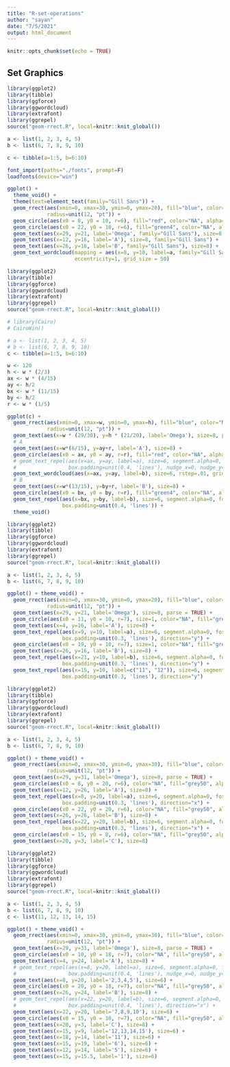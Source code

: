 ```yaml
---
title: "R-set-operations"
author: "sayan"
date: "7/5/2021"
output: html_document
---
```


```r
knitr::opts_chunk$set(echo = TRUE)
```

## Set Graphics

```r

library(ggplot2)
library(tibble)
library(ggforce)
library(ggwordcloud)
library(extrafont)
library(ggrepel)
source("geom-rrect.R", local=knitr::knit_global())

a <- list(1, 2, 3, 4, 5)
b <- list(6, 7, 8, 9, 10)

c <- tibble(a=1:5, b=6:10)

font_import(paths="./fonts", prompt=F)
loadfonts(device="win")

ggplot() +
  theme_void() +
  theme(text=element_text(family="Gill Sans")) +
  geom_rrect(aes(xmin=0, xmax=30, ymin=0, ymax=20), fill="blue", color="NA", size=0, alpha=0.4,
             radius=unit(12, "pt")) +
  geom_circle(aes(x0 = 8, y0 = 10, r=6), fill="red", color="NA", alpha=0.4, size=0) +
  geom_circle(aes(x0 = 22, y0 = 10, r=6), fill="green4", color="NA", alpha=0.4, size=1) +
  geom_text(aes(x=29, y=21, label='Omega', family="Gill Sans"), size=8, parse = TRUE) +
  geom_text(aes(x=12, y=16, label='A'), size=8, family="Gill Sans") +
  geom_text(aes(x=26, y=16, label='B', family="Gill Sans"), size=8) +
  geom_text_wordcloud(mapping = aes(x=8, y=10, label=a, family="Gill Sans"), size=6, rstep=.01,
                      eccentricity=1, grid_size = 50)


```
```r
library(ggplot2)
library(tibble)
library(ggforce)
library(ggwordcloud)
library(extrafont)
library(ggrepel)
source("geom-rrect.R", local=knitr::knit_global())

# library(Cairo)
# CairoWin()

# a <- list(1, 2, 3, 4, 5)
# b <- list(6, 7, 8, 9, 10)
c <- tibble(a=1:5, b=6:10)

w <- 120
h <- w * (2/3)
ax <- w * (4/15)
ay <- h/2
bx <- w * (11/15)
by <- h/2
r <- w * (1/5)

ggplot(c) +
  geom_rrect(aes(xmin=0, xmax=w, ymin=0, ymax=h), fill="blue", color="NA", size=0, alpha=0.2,
             radius=unit(12, "pt")) +
  geom_text(aes(x=w * (29/30), y=h * (21/20), label='Omega'), size=8, parse = TRUE) +
  # A
  geom_text(aes(x=w*(6/15), y=ay+r, label='A'), size=8) +
  geom_circle(aes(x0 = ax, y0 = ay, r=r), fill="red", color="NA", alpha=0.2, size=1) +
  # geom_text_repel(aes(x=ax, y=ay, label=a), size=6, segment.alpha=0, force=1,
  #                 box.padding=unit(0.4, 'lines'), nudge_x=0, nudge_y=0) +
  geom_text_wordcloud(aes(x=ax, y=ay, label=b), size=6, rstep=.01, grid_size = 50, eccentricity=1) +
  # B
  geom_text(aes(x=w*(13/15), y=by+r, label='B'), size=8) +
  geom_circle(aes(x0 = bx, y0 = by, r=r), fill="green4", color="NA", alpha=0.2, size=1) +
  geom_text_repel(aes(x=bx, y=by, label=b), size=6, segment.alpha=0, force=1,
                  box.padding=unit(0.4, 'lines')) +
  theme_void()
```

```r
library(ggplot2)
library(tibble)
library(ggforce)
library(ggwordcloud)
library(extrafont)
library(ggrepel)
source("geom-rrect.R", local=knitr::knit_global())

a <- list(1, 2, 3, 4, 5)
b <- list(6, 7, 8, 9, 10)

ggplot() + theme_void() +
  geom_rrect(aes(xmin=0, xmax=30, ymin=0, ymax=20), fill="blue", color="NA", size=0, alpha=0.2,
             radius=unit(12, "pt")) +
  geom_text(aes(x=29, y=21, label='Omega'), size=8, parse = TRUE) +
  geom_circle(aes(x0 = 11, y0 = 10, r=7), size=1, color="NA", fill="grey50", alpha=0.3) +
  geom_text(aes(x=4, y=16, label='A'), size=8) +
  geom_text_repel(aes(x=9, y=10, label=a), size=6, segment.alpha=0, force=1,
                  box.padding=unit(0.3, 'lines'), direction="y") +
  geom_circle(aes(x0 = 19, y0 = 10, r=7), size=1, color="NA", fill="grey50", alpha=0.6) +
  geom_text(aes(x=26, y=16, label='B'), size=8) +
  geom_text_repel(aes(x=21, y=10, label=b), size=6, segment.alpha=0, force=1,
                  box.padding=unit(0.3, 'lines'), direction="y") +
  geom_text_repel(aes(x=15, y=10, label=c("11", "12")), size=6, segment.alpha=0, force=1,
                  box.padding=unit(0.3, 'lines'), direction="y")
```

```r
library(ggplot2)
library(tibble)
library(ggforce)
library(ggwordcloud)
library(extrafont)
library(ggrepel)
source("geom-rrect.R", local=knitr::knit_global())

a <- list(1, 2, 3, 4, 5)
b <- list(6, 7, 8, 9, 10)

ggplot() + theme_void() +
  geom_rrect(aes(xmin=0, xmax=30, ymin=0, ymax=30), fill="blue", color="NA", size=0, alpha=0.2,
             radius=unit(12, "pt")) +
  geom_text(aes(x=29, y=31, label='Omega'), size=8, parse = TRUE) +
  geom_circle(aes(x0 = 8, y0 = 20, r=6), color="NA", fill="grey50", alpha=0.6) +
  geom_text(aes(x=12, y=26, label='A'), size=8) +
  geom_text_repel(aes(x=8, y=20, label=a), size=6, segment.alpha=0, force=1,
                  box.padding=unit(0.3, 'lines'), direction="x") +
  geom_circle(aes(x0 = 22, y0 = 20, r=6), color="NA", fill="grey50", alpha=0.6) +
  geom_text(aes(x=26, y=26, label='B'), size=8) +
  geom_text_repel(aes(x=22, y=20, label=b), size=6, segment.alpha=0, force=1,
                  box.padding=unit(0.3, 'lines'), direction="x") +
  geom_circle(aes(x0 = 15, y0 = 8, r=6), color="NA", fill="grey50", alpha=0.6) +
  geom_text(aes(x=20, y=3, label='C'), size=8)
```

```r
library(ggplot2)
library(tibble)
library(ggforce)
library(ggwordcloud)
library(extrafont)
library(ggrepel)
source("geom-rrect.R", local=knitr::knit_global())

a <- list(1, 2, 3, 4, 5)
b <- list(6, 7, 8, 9, 10)
c <- list(11, 12, 13, 14, 15)

ggplot() + theme_void() +
  geom_rrect(aes(xmin=0, xmax=30, ymin=0, ymax=30), fill="blue", color="NA", size=0, alpha=0.2,
             radius=unit(12, "pt")) +
  geom_text(aes(x=29, y=31, label='Omega'), size=8, parse = TRUE) +
  geom_circle(aes(x0 = 10, y0 = 18, r=7), color="NA", fill="grey50", alpha=0.6) +
  geom_text(aes(x=4, y=24, label='A'), size=8) +
  # geom_text_repel(aes(x=8, y=20, label=a), size=6, segment.alpha=0, force=1,
  #                 box.padding=unit(0.4, 'lines'), nudge_x=0, nudge_y=0, direction="x") +
  geom_text(aes(x=8, y=20, label='2,3,4,5'), size=6) +
  geom_circle(aes(x0 = 20, y0 = 18, r=7), color="NA", fill="grey50", alpha=0.6) +
  geom_text(aes(x=26, y=24, label='B'), size=8) +
  # geom_text_repel(aes(x=22, y=20, label=b), size=6, segment.alpha=0, force=1,
  #                 box.padding=unit(0.4, 'lines'), direction="x") +
  geom_text(aes(x=22, y=20, label='7,8,9,10'), size=6) +
  geom_circle(aes(x0 = 15, y0 = 10, r=7), color="NA", fill="grey50", alpha=0.6) +
  geom_text(aes(x=20, y=3, label='C'), size=8) +
  geom_text(aes(x=15, y=9, label='12,13,14,15'), size=6) +
  geom_text(aes(x=18, y=14, label='11'), size=6) +
  geom_text(aes(x=15, y=19, label='6'), size=6) +
  geom_text(aes(x=12, y=14, label='5'), size=6) +
  geom_text(aes(x=15, y=15.5, label='1'), size=6)
```